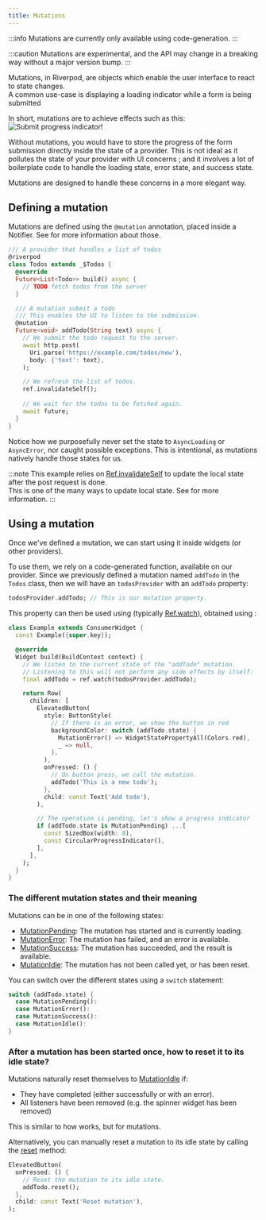 ```yaml
---
title: Mutations
---
```


:::info
Mutations are currently only available using code-generation.
:::

:::caution
Mutations are experimental, and the API may change in a breaking way without
a major version bump.
:::

Mutations, in Riverpod, are objects which enable the user interface
to react to state changes.  
A common use-case is displaying a loading indicator while a form is being submitted

In short, mutations are to achieve effects such as this:  
![Submit progress indicator](/img/essentials/side_effects/spinner.gif)!

Without mutations, you would have to store the progress of the form submission
directly inside the state of a provider. This is not ideal as it pollutes the
state of your provider with UI concerns ; and it involves a lot of boilerplate code
to handle the loading state, error state, and success state.

Mutations are designed to handle these concerns in a more elegant way.

## Defining a mutation

Mutations are defined using the `@mutation` annotation,
placed inside a Notifier. See <Link documentID="concepts2/providers"/> for more information about those.

```dart
/// A provider that handles a list of todos
@riverpod
class Todos extends _$Todos {
  @override
  Future<List<Todo>> build() async {
    // TODO fetch todos from the server
  }

  /// A mutation submit a todo
  /// This enables the UI to listen to the submission.
  @mutation
  Future<void> addTodo(String text) async {
    // We submit the todo request to the server.
    await http.post(
      Uri.parse('https://example.com/todos/new'),
      body: {'text': text},
    );

    // We refresh the list of todos.
    ref.invalidateSelf();
    
    // We wait for the todos to be fetched again.
    await future;
  }
}
```

Notice how we purposefully never set the state to `AsyncLoading` or `AsyncError`,
nor caught possible exceptions. This is intentional, as mutations natively
handle those states for us.

:::note
This example relies on [Ref.invalidateSelf](https://pub.dev/documentation/hooks_riverpod/3.0.0-dev.16/hooks_riverpod/Ref/invalidateSelf.html)
to update the local state after the post request is done.  
This is one of the many ways to update local state.
See <Link documentID="essentials/side_effects"/> for more information.
:::

## Using a mutation

Once we've defined a mutation, we can start using it inside widgets (or other providers).

To use them, we rely on a code-generated function, available on our provider.
Since we previously defined a mutation named `addTodo` in the `Todos` class,
then we will have an `todosProvider` with an `addTodo` property:

```dart
todosProvider.addTodo; // This is our mutation property.
```

This property can then be used using <Link documentID="concepts2/refs" />
(typically [Ref.watch](https://pub.dev/documentation/hooks_riverpod/3.0.0-dev.16/hooks_riverpod/Ref/watch.html)),
obtained using <Link documentID="concepts2/consumers" />:

```dart
class Example extends ConsumerWidget {
  const Example({super.key});

  @override
  Widget build(BuildContext context) {
    // We listen to the current state of the "addTodo" mutation.
    // Listening to this will not perform any side effects by itself.
    final addTodo = ref.watch(todosProvider.addTodo);

    return Row(
      children: [
        ElevatedButton(
          style: ButtonStyle(
            // If there is an error, we show the button in red
            backgroundColor: switch (addTodo.state) {
              MutationError() => WidgetStatePropertyAll(Colors.red),
              _ => null,
            },
          ),
          onPressed: () {
            // On button press, we call the mutation.
            addTodo('This is a new todo');
          },
          child: const Text('Add todo'),
        ),

        // The operation is pending, let's show a progress indicator
        if (addTodo.state is MutationPending) ...[
          const SizedBox(width: 8),
          const CircularProgressIndicator(),
        ],
      ],
    );
  }
}
```

### The different mutation states and their meaning

Mutations can be in one of the following states:
- [MutationPending]: The mutation has started and is currently loading.
- [MutationError]: The mutation has failed, and an error is available.
- [MutationSuccess]: The mutation has succeeded, and the result is available.
- [MutationIdle]: The mutation has not been called yet, or has been reset.

You can switch over the different states using a `switch` statement:

```dart
switch (addTodo.state) {
  case MutationPending():
  case MutationError():
  case MutationSuccess():
  case MutationIdle():
}
```

### After a mutation has been started once, how to reset it to its idle state?

Mutations naturally reset themselves to [MutationIdle] if:
- They have completed (either successfully or with an error).
- All listeners have been removed (e.g. the spinner widget has been removed)

This is similar to how <Link documentID="concepts2/auto_dispose"/> works, but for mutations.

Alternatively, you can manually reset a mutation to its idle state
by calling the [reset] method:

```dart
ElevatedButton(
  onPressed: () {
    // Reset the mutation to its idle state.
    addTodo.reset();
  },
  child: const Text('Reset mutation'),
);
```

[MutationPending]: https://pub.dev/documentation/riverpod_annotation/3.0.0-dev.16/experimental_mutation/MutationPending-class.html
[MutationError]: https://pub.dev/documentation/riverpod_annotation/3.0.0-dev.16/experimental_mutation/MutationError-class.html
[MutationSuccess]: https://pub.dev/documentation/riverpod_annotation/3.0.0-dev.16/experimental_mutation/MutationSuccess-class.html
[MutationIdle]: https://pub.dev/documentation/riverpod_annotation/3.0.0-dev.16/experimental_mutation/MutationIdle-class.html
[reset]: https://pub.dev/documentation/riverpod_annotation/3.0.0-dev.16/experimental_mutation/MutationBase/reset.html